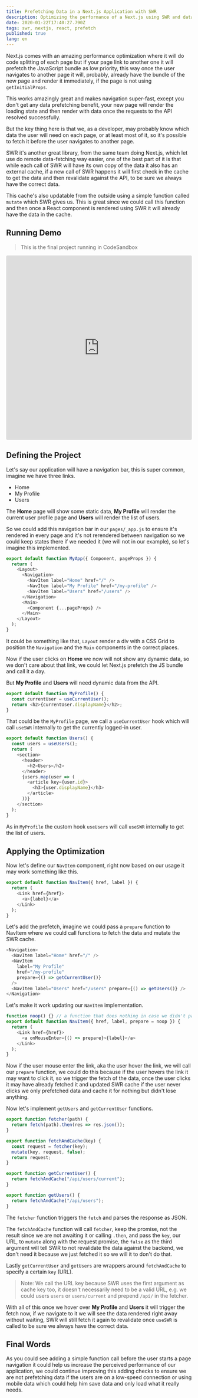 ```yaml
---
title: Prefetching Data in a Next.js Application with SWR
description: Optimizing the performance of a Next.js using SWR and data prefetching.
date: 2020-01-22T17:40:27.790Z
tags: swr, nextjs, react, prefetch
published: true
lang: en
---
```


Next.js comes with an amazing performance optimization where it will do code splitting of each page but if your page link to another one it will prefetch the JavaScript bundle as low priority, this way once the user navigates to another page it will, probably, already have the bundle of the new page and render it immediately, if the page is not using `getInitialProps`.

This works amazingly great and makes navigation super-fast, except you don't get any data prefetching benefit, your new page will render the loading state and then render with data once the requests to the API resolved successfully.

But the key thing here is that we, as a developer, may probably know which data the user will need on each page, or at least most of it, so it's possible to fetch it before the user navigates to another page.

SWR it's another great library, from the same team doing Next.js, which let use do remote data-fetching way easier, one of the best part of it is that while each call of SWR will have its own copy of the data it also has an external cache, if a new call of SWR happens it will first check in the cache to get the data and then revalidate against the API, to be sure we always have the correct data.

This cache's also updatable from the outside using a simple function called `mutate` which SWR gives us. This is great since we could call this function and then once a React component is rendered using SWR it will already have the data in the cache.

## Running Demo

> This is the final project running in CodeSandbox

<iframe
  src="https://codesandbox.io/embed/prefetching-data-in-a-nextjs-application-with-swr-0mvv7?fontsize=14&hidenavigation=1&theme=light&view=preview"
  style="width:100%;height:500px;border:0;border-radius:4px;overflow:hidden;"
  title="Prefetching Data in a Next.js Application with SWR"
  allow="geolocation; microphone; camera; midi; vr; accelerometer; gyroscope; payment; ambient-light-sensor; encrypted-media; usb"
  sandbox="allow-modals allow-forms allow-popups allow-scripts allow-same-origin"
></iframe>

## Defining the Project

Let's say our application will have a navigation bar, this is super common, imagine we have three links.

- Home
- My Profile
- Users

The **Home** page will show some static data, **My Profile** will render the current user profile page and **Users** will render the list of users.

So we could add this navigation bar in our `pages/_app.js` to ensure it's rendered in every page and it's not rerendered between navigation so we could keep states there if we needed it (we will not in our example), so let's imagine this implemented.

```js
export default function MyApp({ Component, pageProps }) {
  return (
    <Layout>
      <Navigation>
        <NavItem label="Home" href="/" />
        <NavItem label="My Profile" href="/my-profile" />
        <NavItem label="Users" href="/users" />
      </Navigation>
      <Main>
        <Component {...pageProps} />
      </Main>
    </Layout>
  );
}
```

It could be something like that, `Layout` render a div with a CSS Grid to position the `Navigation` and the `Main` components in the correct places.

Now if the user clicks on **Home** we now will not show any dynamic data, so we don't care about that link, we could let Next.js prefetch the JS bundle and call it a day.

But **My Profile** and **Users** will need dynamic data from the API.

```js
export default function MyProfile() {
  const currentUser = useCurrentUser();
  return <h2>{currentUser.displayName}</h2>;
}
```

That could be the `MyProfile` page, we call a `useCurrentUser` hook which will call `useSWR` internally to get the currently logged-in user.

```js
export default function Users() {
  const users = useUsers();
  return (
    <section>
      <header>
        <h2>Users</h2>
      </header>
      {users.map(user => (
        <article key={user.id}>
          <h3>{user.displayName}</h3>
        </article>
      ))}
    </section>
  );
}
```

As in `MyProfile` the custom hook `useUsers` will call `useSWR` internally to get the list of users.

## Applying the Optimization

Now let's define our `NavItem` component, right now based on our usage it may work something like this.

```js
export default function NavItem({ href, label }) {
  return (
    <Link href={href}>
      <a>{label}</a>
    </Link>
  );
}
```

Let's add the prefetch, imagine we could pass a `prepare` function to NavItem where we could call functions to fetch the data and mutate the SWR cache.

```js
<Navigation>
  <NavItem label="Home" href="/" />
  <NavItem
    label="My Profile"
    href="/my-profile"
    prepare={() => getCurrentUser()}
  />
  <NavItem label="Users" href="/users" prepare={() => getUsers()} />
</Navigation>
```

Let's make it work updating our `NavItem` implementation.

```js
function noop() {} // a function that does nothing in case we didn't pass one
export default function NavItem({ href, label, prepare = noop }) {
  return (
    <Link href={href}>
      <a onMouseEnter={() => prepare}>{label}</a>
    </Link>
  );
}
```

Now if the user mouse enter the link, aka the user hover the link, we will call our `prepare` function, we could do this because if the user hovers the link it may want to click it, so we trigger the fetch of the data, once the user clicks it may have already fetched it and updated SWR cache if the user never clicks we only prefetched data and cache it for nothing but didn't lose anything.

Now let's implement `getUsers` and `getCurrentUser` functions.

```js
export function fetcher(path) {
  return fetch(path).then(res => res.json());
}

export function fetchAndCache(key) {
  const request = fetcher(key);
  mutate(key, request, false);
  return request;
}

export function getCurrentUser() {
  return fetchAndCache("/api/users/current");
}

export function getUsers() {
  return fetchAndCache("/api/users");
}
```

The `fetcher` function triggers the `fetch` and parses the response as JSON.

The `fetchAndCache` function will call `fetcher`, keep the promise, not the result since we are not awaiting it or calling `.then`, and pass the `key`, our URL, to `mutate` along with the request promise, the `false` as the third argument will tell SWR to not revalidate the data against the backend, we don't need it because we just fetched it so we will it to don't do that.

Lastly `getCurrentUser` and `getUsers` are wrappers around `fetchAndCache` to specify a certain `key` (URL).

> Note: We call the URL key because SWR uses the first argument as cache key too, it doesn't necessarily need to be a valid URL, e.g. we could users `users` or `users/current` and prepend `/api/` in the fetcher.

With all of this once we hover over **My Profile** and **Users** it will trigger the fetch now, if we navigate to it we will see the data rendered right away without waiting, SWR will still fetch it again to revalidate once `useSWR` is called to be sure we always have the correct data.

## Final Words

As you could see adding a simple function call before the user starts a page navigation it could help us increase the perceived performance of our application, we could continue improving this adding checks to ensure we are not prefetching data if the users are on a low-speed connection or using mobile data which could help him save data and only load what it really needs.
